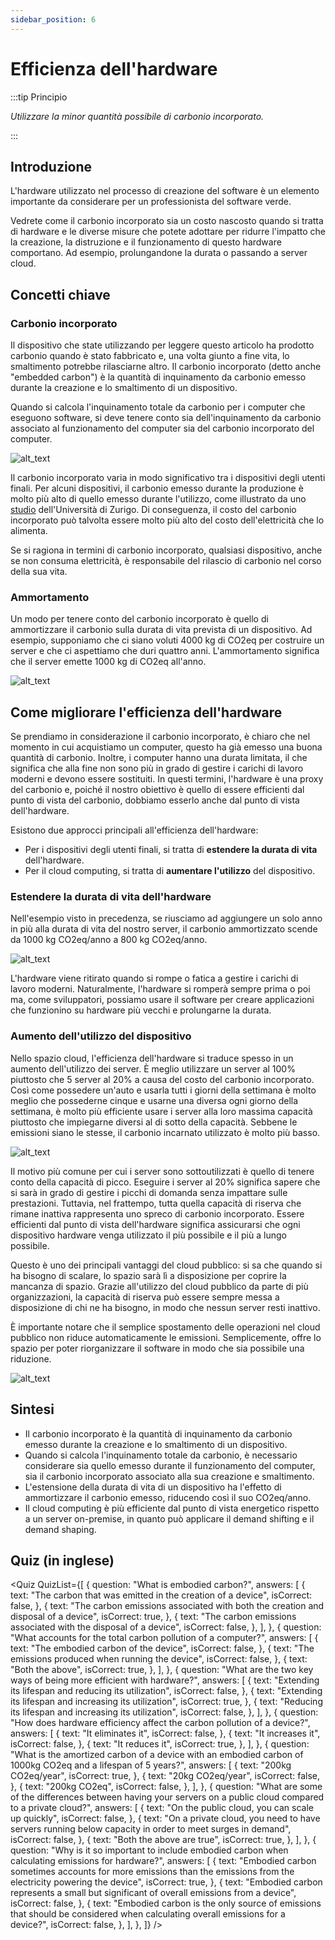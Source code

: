 ```yaml
---
sidebar_position: 6
---
```



# Efficienza dell'hardware

:::tip Principio

_Utilizzare la minor quantità possibile di carbonio incorporato._

:::

## Introduzione

L'hardware utilizzato nel processo di creazione del software è un elemento importante da considerare per un professionista del software verde.

Vedrete come il carbonio incorporato sia un costo nascosto quando si tratta di hardware e le diverse misure che potete adottare per ridurre l'impatto che la creazione, la distruzione e il funzionamento di questo hardware comportano. Ad esempio, prolungandone la durata o passando a server cloud.

## Concetti chiave

### Carbonio incorporato

Il dispositivo che state utilizzando per leggere questo articolo ha prodotto carbonio quando è stato fabbricato e, una volta giunto a fine vita, lo smaltimento potrebbe rilasciarne altro. Il carbonio incorporato (detto anche "embedded carbon") è la quantità di inquinamento da carbonio emesso durante la creazione e lo smaltimento di un dispositivo.

Quando si calcola l'inquinamento totale da carbonio per i computer che eseguono software, si deve tenere conto sia dell'inquinamento da carbonio associato al funzionamento del computer sia del carbonio incorporato del computer.

![alt_text](../../src/images/it/17_carbonio_incorporato.png "image_tooltip")

Il carbonio incorporato varia in modo significativo tra i dispositivi degli utenti finali. Per alcuni dispositivi, il carbonio emesso durante la produzione è molto più alto di quello emesso durante l'utilizzo, come illustrato da uno [studio](https://www.ifi.uzh.ch/dam/jcr:fa4e956e-7a53-4038-98a5-00e09e2f4303/Study_Digitalization_Climate_Protection_Summary_Oct2017.pdf) dell'Università di Zurigo. Di conseguenza, il costo del carbonio incorporato può talvolta essere molto più alto del costo dell'elettricità che lo alimenta.

Se si ragiona in termini di carbonio incorporato, qualsiasi dispositivo, anche se non consuma elettricità, è responsabile del rilascio di carbonio nel corso della sua vita.

### Ammortamento

Un modo per tenere conto del carbonio incorporato è quello di ammortizzare il carbonio sulla durata di vita prevista di un dispositivo. Ad esempio, supponiamo che ci siano voluti 4000 kg di CO2eq per costruire un server e che ci aspettiamo che duri quattro anni. L'ammortamento significa che il server emette 1000 kg di CO2eq all'anno.

![alt_text](../../src/images/it/18_ammortamento.png "image_tooltip")

## Come migliorare l'efficienza dell'hardware

Se prendiamo in considerazione il carbonio incorporato, è chiaro che nel momento in cui acquistiamo un computer, questo ha già emesso una buona quantità di carbonio. Inoltre, i computer hanno una durata limitata, il che significa che alla fine non sono più in grado di gestire i carichi di lavoro moderni e devono essere sostituiti. In questi termini, l'hardware è una proxy del carbonio e, poiché il nostro obiettivo è quello di essere efficienti dal punto di vista del carbonio, dobbiamo esserlo anche dal punto di vista dell'hardware.

Esistono due approcci principali all'efficienza dell'hardware:

- Per i dispositivi degli utenti finali, si tratta di **estendere la durata di vita** dell'hardware.
- Per il cloud computing, si tratta di **aumentare l'utilizzo** del dispositivo.

### Estendere la durata di vita dell'hardware

Nell'esempio visto in precedenza, se riusciamo ad aggiungere un solo anno in più alla durata di vita del nostro server, il carbonio ammortizzato scende da 1000 kg CO2eq/anno a 800 kg CO2eq/anno.

![alt_text](../../src/images/it/19_vita_utile.png "image_tooltip")

L'hardware viene ritirato quando si rompe o fatica a gestire i carichi di lavoro moderni. Naturalmente, l'hardware si romperà sempre prima o poi ma, come sviluppatori, possiamo usare il software per creare applicazioni che funzionino su hardware più vecchi e prolungarne la durata.

### Aumento dell'utilizzo del dispositivo

Nello spazio cloud, l'efficienza dell'hardware si traduce spesso in un aumento dell'utilizzo dei server. È meglio utilizzare un server al 100% piuttosto che 5 server al 20% a causa del costo del carbonio incorporato. Così come possedere un'auto e usarla tutti i giorni della settimana è molto meglio che possederne cinque e usarne una diversa ogni giorno della settimana, è molto più efficiente usare i server alla loro massima capacità piuttosto che impiegarne diversi al di sotto della capacità. Sebbene le emissioni siano le stesse, il carbonio incarnato utilizzato è molto più basso.

![alt_text](../../src/images/it/20_aumento_dell_utilizzo.png "image_tooltip")

Il motivo più comune per cui i server sono sottoutilizzati è quello di tenere conto della capacità di picco. Eseguire i server al 20% significa sapere che si sarà in grado di gestire i picchi di domanda senza impattare sulle prestazioni. Tuttavia, nel frattempo, tutta quella capacità di riserva che rimane inattiva rappresenta uno spreco di carbonio incorporato. Essere efficienti dal punto di vista dell'hardware significa assicurarsi che ogni dispositivo hardware venga utilizzato il più possibile e il più a lungo possibile.

Questo è uno dei principali vantaggi del cloud pubblico: si sa che quando si ha bisogno di scalare, lo spazio sarà lì a disposizione per coprire la mancanza di spazio. Grazie all'utilizzo del cloud pubblico da parte di più organizzazioni, la capacità di riserva può essere sempre messa a disposizione di chi ne ha bisogno, in modo che nessun server resti inattivo.

È importante notare che il semplice spostamento delle operazioni nel cloud pubblico non riduce automaticamente le emissioni. Semplicemente, offre lo spazio per poter riorganizzare il software in modo che sia possibile una riduzione.

![alt_text](../../src/images/it/21_private_vs_public_cloud.png "image_tooltip")

## Sintesi

- Il carbonio incorporato è la quantità di inquinamento da carbonio emesso durante la creazione e lo smaltimento di un dispositivo.
- Quando si calcola l'inquinamento totale da carbonio, è necessario considerare sia quello emesso durante il funzionamento del computer, sia il carbonio incorporato associato alla sua creazione e smaltimento.
- L'estensione della durata di vita di un dispositivo ha l'effetto di ammortizzare il carbonio emesso, riducendo così il suo CO2eq/anno.
- Il cloud computing è più efficiente dal punto di vista energetico rispetto a un server on-premise, in quanto può applicare il demand shifting e il demand shaping.

## Quiz (in inglese)

<Quiz
  QuizList={[
    {
      question: "What is embodied carbon?",
      answers: [
        {
          text: "The carbon that was emitted in the creation of a device",
          isCorrect: false,
        },
        {
          text: "The carbon emissions associated with both the creation and disposal of a device",
          isCorrect: true,
        },
        {
          text: "The carbon emissions associated with the disposal of a device",
          isCorrect: false,
        },
      ],
    },
    {
      question: "What accounts for the total carbon pollution of a computer?",
      answers: [
        {
          text: "The embodied carbon of the device",
          isCorrect: false,
        },
        {
          text: "The emissions produced when running the device",
          isCorrect: false,
        },
        {
          text: "Both the above",
          isCorrect: true,
        },
      ],
    },
    {
      question:
        "What are the two key ways of being more efficient with hardware?",
      answers: [
        {
          text: "Extending its lifespan and reducing its utilization",
          isCorrect: false,
        },
        {
          text: "Extending its lifespan and increasing its utilization",
          isCorrect: true,
        },
        {
          text: "Reducing its lifespan and increasing its utilization",
          isCorrect: false,
        },
      ],
    },
    {
      question:
        "How does hardware efficiency affect the carbon pollution of a device?",
      answers: [
        {
          text: "It eliminates it",
          isCorrect: false,
        },
        {
          text: "It increases it",
          isCorrect: false,
        },
        {
          text: "It reduces it",
          isCorrect: true,
        },
      ],
    },
    {
      question:
        "What is the amortized carbon of a device with an embodied carbon of 1000kg CO2eq and a lifespan of 5 years?",
      answers: [
        {
          text: "200kg CO2eq/year",
          isCorrect: true,
        },
        {
          text: "20kg CO2eq/year",
          isCorrect: false,
        },
        {
          text: "200kg CO2eq",
          isCorrect: false,
        },
      ],
    },
    {
      question:
        "What are some of the differences between having your servers on a public cloud compared to a private cloud?",
      answers: [
        {
          text: "On the public cloud, you can scale up quickly",
          isCorrect: false,
        },
        {
          text: "On a private cloud, you need to have servers running below capacity in order to meet surges in demand",
          isCorrect: false,
        },
        {
          text: "Both the above are true",
          isCorrect: true,
        },
      ],
    },
    {
      question:
        "Why is it so important to include embodied carbon when calculating emissions for hardware?",
      answers: [
        {
          text: "Embodied carbon sometimes accounts for more emissions than the emissions from the electricity powering the device",
          isCorrect: true,
        },
        {
          text: "Embodied carbon represents a small but significant  of overall emissions from a device",
          isCorrect: false,
        },
        {
          text: "Embodied carbon is the only source of emissions that should be considered when calculating overall emissions for a device?",
          isCorrect: false,
        },
      ],
    },
  ]}
/>
